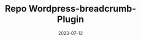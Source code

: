 ---
title: Repo Wordpress-breadcrumb-Plugin
date: 2023-07-12
description: Repo Wordpress-breadcrumb-Plugin details fetched from GitHub API
repo: https://github.com/jagmitg/Wordpress-breadcrumb-Plugin
---